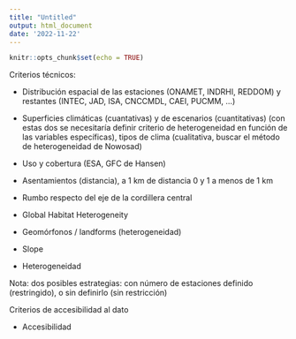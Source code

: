 ```yaml
---
title: "Untitled"
output: html_document
date: '2022-11-22'
---
```


```r
knitr::opts_chunk$set(echo = TRUE)
```

Criterios técnicos:

- Distribución espacial de las estaciones (ONAMET, INDRHI, REDDOM) y restantes (INTEC, JAD, ISA, CNCCMDL, CAEI, PUCMM, ...)

- Superficies climáticas (cuantativas) y de escenarios (cuantitativas) (con estas dos se necesitaría definir criterio de heterogeneidad en función de las variables específicas), tipos de clima (cualitativa, buscar el método de heterogeneidad de Nowosad)

- Uso y cobertura (ESA, GFC de Hansen)

- Asentamientos (distancia), a 1 km de distancia 0 y 1 a menos de 1 km

- Rumbo respecto del eje de la cordillera central

- Global Habitat Heterogeneity

- Geomórfonos / landforms (heterogeneidad)

- Slope

- Heterogeneidad

Nota: dos posibles estrategias: con número de estaciones definido (restringido), o sin definirlo (sin restricción)

Criterios de accesibilidad al dato

- Accesibilidad